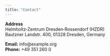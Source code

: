 ```yaml
---
title: "Contact"
---
```


**Address**  
Helmholtz‑Zentrum Dresden‑Rossendorf (HZDR)  
Bautzner Landstr. 400, 01328 Dresden, Germany

**Email:** info@example.org  
**Phone:** +49 351 260 0
